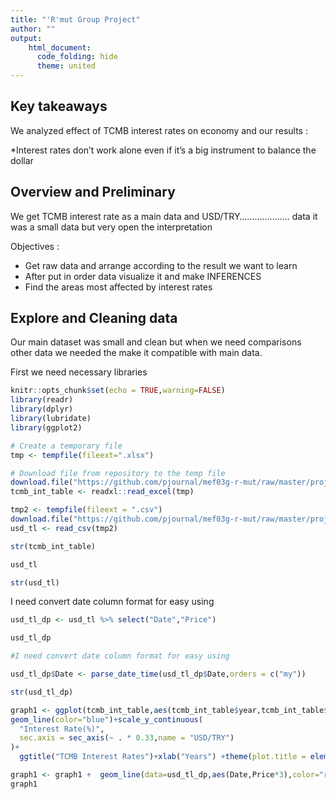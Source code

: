 ```yaml
---
title: "'R'mut Group Project"
author: ""
output: 
    html_document:
      code_folding: hide
      theme: united
---
```





## Key takeaways


We analyzed effect of TCMB interest rates on economy and our results :

*Interest rates don't work alone even if it's a big instrument to balance the dollar


## Overview and Preliminary

We get TCMB interest rate as a main data and USD/TRY.................... data it was a small data but very open the interpretation



Objectives :

 * Get raw data and arrange according to the result we want to learn
 * After put in order data visualize it and make INFERENCES
 * Find the areas most affected by interest rates
 
 
 
## Explore and Cleaning data

Our main dataset was small and clean but when we need comparisons other data we needed the make it compatible with main data.

First we need necessary libraries

```r
knitr::opts_chunk$set(echo = TRUE,warning=FALSE)
library(readr)
library(dplyr)
library(lubridate)
library(ggplot2)
```


```r
# Create a temporary file
tmp <- tempfile(fileext=".xlsx")

# Download file from repository to the temp file
download.file("https://github.com/pjournal/mef03g-r-mut/raw/master/project_datasets/tcmb_faiz.xlsx",destfile = tmp)
tcmb_int_table <- readxl::read_excel(tmp)

```

```r
tmp2 <- tempfile(fileext = ".csv")
download.file("https://github.com/pjournal/mef03g-r-mut/raw/master/project_datasets/USD_TRY.csv",destfile = tmp2)
usd_tl <- read_csv(tmp2)
```



```r
str(tcmb_int_table)
```

```r
usd_tl
```

```r
str(usd_tl)
```

I need convert date column format for easy using

```r
usd_tl_dp <- usd_tl %>% select("Date","Price") 

usd_tl_dp
```


```r
#I need convert date column format for easy using

usd_tl_dp$Date <- parse_date_time(usd_tl_dp$Date,orders = c("my"))

str(usd_tl_dp)

```



```r
graph1 <- ggplot(tcmb_int_table,aes(tcmb_int_table$year,tcmb_int_table$rate))+
geom_line(color="blue")+scale_y_continuous(
  "Interest Rate(%)",
  sec.axis = sec_axis(~ . * 0.33,name = "USD/TRY")
)+
  ggtitle("TCMB Interest Rates")+xlab("Years") +theme(plot.title = element_text(color = "cadetblue4",size=20))

graph1 <- graph1 +  geom_line(data=usd_tl_dp,aes(Date,Price*3),color="red") + ggtitle(("TCMB Interest Rates vs USD/TRY"))
graph1

```

















